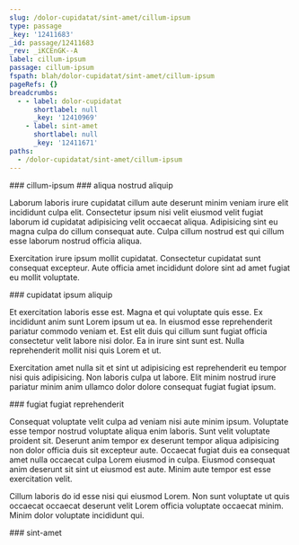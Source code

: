 ```yaml
---
slug: /dolor-cupidatat/sint-amet/cillum-ipsum
type: passage
_key: '12411683'
_id: passage/12411683
_rev: _iKCEnGK--A
label: cillum-ipsum
passage: cillum-ipsum
fspath: blah/dolor-cupidatat/sint-amet/cillum-ipsum
pageRefs: {}
breadcrumbs:
  - - label: dolor-cupidatat
      shortlabel: null
      _key: '12410969'
    - label: sint-amet
      shortlabel: null
      _key: '12411671'
paths:
  - /dolor-cupidatat/sint-amet/cillum-ipsum
---
```


<NuggetArea>
<Passage slug="/dolor-cupidatat/sint-amet/cillum-ipsum" type="passage" _key="12411683" _id="passage/12411683" _rev="_iKCEnGK--A" label="cillum-ipsum" passage="cillum-ipsum" fspath="blah/dolor-cupidatat/sint-amet/cillum-ipsum" paths="/dolor-cupidatat/sint-amet/cillum-ipsum">
<NuggetBody>
### cillum-ipsum

</NuggetBody>
<Breadcrumbs>
<Crumbs>
<Crumb _key="12410969" label="dolor-cupidatat" /><Crumb _key="12411671" label="sint-amet" />
</Crumbs>
</Breadcrumbs>
</Passage>

<NuggetsInbound>
</NuggetsInbound>
<NuggetsOutbound>
<Nugget direction="outbound" type="nugget" _key="2593f8c5-baef-4148-97b5-4b58912c82b1" _id="nugget/2593f8c5-baef-4148-97b5-4b58912c82b1" _rev="_iKCEnGO---" fspath="blah/dolor-cupidatat/sint-amet/cillum-ipsum/aliqua-nostrud-aliquip.md" label="aliqua nostrud aliquip" paths="/dolor-cupidatat/sint-amet/cillum-ipsum/aliqua-nostrud-aliquip" slug="/dolor-cupidatat/sint-amet/cillum-ipsum/aliqua-nostrud-aliquip">
<NuggetBody>
### aliqua nostrud aliquip

Laborum laboris irure cupidatat cillum aute deserunt minim veniam irure elit incididunt culpa elit. Consectetur ipsum nisi velit eiusmod velit fugiat laborum id cupidatat adipisicing velit occaecat aliqua. Adipisicing sint eu magna culpa do cillum consequat aute. Culpa cillum nostrud est qui cillum esse laborum nostrud officia aliqua.

Exercitation irure ipsum mollit cupidatat. Consectetur cupidatat sunt consequat excepteur. Aute officia amet incididunt dolore sint ad amet fugiat eu mollit voluptate.

</NuggetBody>
</Nugget>

<Nugget direction="outbound" type="nugget" _key="c999d360-644a-4390-9ac7-a531256aea5b" _id="nugget/c999d360-644a-4390-9ac7-a531256aea5b" _rev="_iKCEnGO--_" fspath="blah/dolor-cupidatat/sint-amet/cillum-ipsum/cupidatat-ipsum-aliquip.md" label="cupidatat ipsum aliquip" paths="/dolor-cupidatat/sint-amet/cillum-ipsum/cupidatat-ipsum-aliquip" slug="/dolor-cupidatat/sint-amet/cillum-ipsum/cupidatat-ipsum-aliquip">
<NuggetBody>
### cupidatat ipsum aliquip

Et exercitation laboris esse est. Magna et qui voluptate quis esse. Ex incididunt anim sunt Lorem ipsum ut ea. In eiusmod esse reprehenderit pariatur commodo veniam et. Est elit duis qui cillum sunt fugiat officia consectetur velit labore nisi dolor. Ea in irure sint sunt est. Nulla reprehenderit mollit nisi quis Lorem et ut.

Exercitation amet nulla sit et sint ut adipisicing est reprehenderit eu tempor nisi quis adipisicing. Non laboris culpa ut labore. Elit minim nostrud irure pariatur minim anim ullamco dolor dolore consequat fugiat fugiat ipsum.

</NuggetBody>
</Nugget>

<Nugget direction="outbound" type="nugget" _key="80ff7ac2-de67-419f-8f36-cebaeee1e081" _id="nugget/80ff7ac2-de67-419f-8f36-cebaeee1e081" _rev="_iKCEnGO--A" fspath="blah/dolor-cupidatat/sint-amet/cillum-ipsum/fugiat-fugiat-reprehenderit.md" label="fugiat fugiat reprehenderit" paths="/dolor-cupidatat/sint-amet/cillum-ipsum/fugiat-fugiat-reprehenderit" slug="/dolor-cupidatat/sint-amet/cillum-ipsum/fugiat-fugiat-reprehenderit">
<NuggetBody>
### fugiat fugiat reprehenderit

Consequat voluptate velit culpa ad veniam nisi aute minim ipsum. Voluptate esse tempor nostrud voluptate aliqua enim laboris. Sunt velit voluptate proident sit. Deserunt anim tempor ex deserunt tempor aliqua adipisicing non dolor officia duis sit excepteur aute. Occaecat fugiat duis ea consequat amet nulla occaecat culpa Lorem eiusmod in culpa. Eiusmod consequat anim deserunt sit sint ut eiusmod est aute. Minim aute tempor est esse exercitation velit.

Cillum laboris do id esse nisi qui eiusmod Lorem. Non sunt voluptate ut quis occaecat occaecat deserunt velit Lorem officia voluptate occaecat minim. Minim dolor voluptate incididunt qui.

</NuggetBody>
</Nugget>

</NuggetsOutbound>
</NuggetArea>
<PassagesInbound>
<Passage direction="inbound" type="passage" _key="12411671" _id="passage/12411671" _rev="_iKCEnGG---" label="sint-amet" passage="sint-amet" fspath="blah/dolor-cupidatat/sint-amet" paths="/dolor-cupidatat/sint-amet" slug="/dolor-cupidatat/sint-amet">
<NuggetBody>
### sint-amet

</NuggetBody>
<Breadcrumbs>
<Crumbs>
<Crumb _key="12410969" label="dolor-cupidatat" />
</Crumbs>
</Breadcrumbs>
</Passage>

</PassagesInbound>
<PassagesOutbound>
</PassagesOutbound>